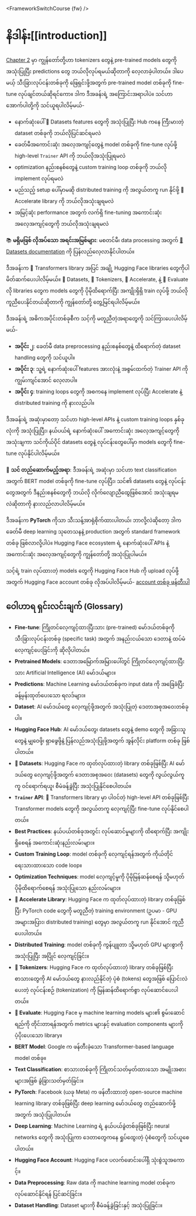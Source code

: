 <FrameworkSwitchCourse {fw} />

# နိဒါန်း[[introduction]]

<CourseFloatingBanner
    chapter={3}
    classNames="absolute z-10 right-0 top-0"
/>

[Chapter 2](/course/chapter2) မှာ ကျွန်တော်တို့ဟာ tokenizers တွေနဲ့ pre-trained models တွေကို အသုံးပြုပြီး predictions တွေ ဘယ်လိုလုပ်ရမယ်ဆိုတာကို လေ့လာခဲ့ပါတယ်။ ဒါပေမယ့် သီးခြားလုပ်ငန်းတစ်ခုကို ဖြေရှင်းဖို့အတွက် pre-trained model တစ်ခုကို fine-tune လုပ်ချင်တယ်ဆိုရင်ကော။ ဒါက ဒီအခန်းရဲ့ အကြောင်းအရာပါပဲ။ သင်ဟာ အောက်ပါတို့ကို သင်ယူရပါလိမ့်မယ်-

*   နောက်ဆုံးပေါ် 🤗 Datasets features တွေကို အသုံးပြုပြီး Hub ကနေ ကြီးမားတဲ့ dataset တစ်ခုကို ဘယ်လိုပြင်ဆင်ရမလဲ
*   ခေတ်မီအကောင်းဆုံး အလေ့အကျင့်တွေနဲ့ model တစ်ခုကို fine-tune လုပ်ဖို့ high-level `Trainer` API ကို ဘယ်လိုအသုံးပြုရမလဲ
*   optimization နည်းစနစ်တွေနဲ့ custom training loop တစ်ခုကို ဘယ်လို implement လုပ်ရမလဲ
*   မည်သည့် setup ပေါ်မှာမဆို distributed training ကို အလွယ်တကူ run နိုင်ဖို့ 🤗 Accelerate library ကို ဘယ်လိုအသုံးချရမလဲ
*   အမြင့်ဆုံး performance အတွက် လက်ရှိ fine-tuning အကောင်းဆုံး အလေ့အကျင့်တွေကို ဘယ်လိုအသုံးချရမလဲ

<Tip>

📚 **မရှိမဖြစ် လိုအပ်သော အရင်းအမြစ်များ**: မစတင်မီ၊ data processing အတွက် [🤗 Datasets documentation](https://huggingface.co/docs/datasets/) ကို ပြန်လည်လေ့လာနိုင်ပါတယ်။

</Tip>

ဒီအခန်းက 🤗 Transformers library အပြင် အချို့ Hugging Face libraries တွေကိုပါ မိတ်ဆက်ပေးပါလိမ့်မယ်။ 🤗 Datasets, 🤗 Tokenizers, 🤗 Accelerate, နဲ့ 🤗 Evaluate လို libraries တွေက models တွေကို ပိုမိုထိရောက်ပြီး အကျိုးရှိရှိ train လုပ်ဖို့ ဘယ်လိုကူညီပေးနိုင်တယ်ဆိုတာကို ကျွန်တော်တို့ တွေ့မြင်ရပါလိမ့်မယ်။

ဒီအခန်းရဲ့ အဓိကအပိုင်းတစ်ခုစီက သင့်ကို မတူညီတဲ့အရာတွေကို သင်ကြားပေးပါလိမ့်မယ်-
-   **အပိုင်း ၂**: ခေတ်မီ data preprocessing နည်းစနစ်တွေနဲ့ ထိရောက်တဲ့ dataset handling တွေကို သင်ယူပါ။
-   **အပိုင်း ၃**: သူ့ရဲ့ နောက်ဆုံးပေါ် features အားလုံးနဲ့ အစွမ်းထက်တဲ့ Trainer API ကို ကျွမ်းကျင်အောင် လေ့လာပါ။
-   **အပိုင်း ၄**: training loops တွေကို အစကနေ implement လုပ်ပြီး Accelerate နဲ့ distributed training ကို နားလည်ပါ။

ဒီအခန်းရဲ့ အဆုံးမှာတော့ သင်ဟာ high-level APIs နဲ့ custom training loops နှစ်ခုလုံးကို အသုံးပြုပြီး၊ နယ်ပယ်ရဲ့ နောက်ဆုံးပေါ် အကောင်းဆုံး အလေ့အကျင့်တွေကို အသုံးချကာ သင်ကိုယ်ပိုင် datasets တွေနဲ့ လုပ်ငန်းတွေပေါ်မှာ models တွေကို fine-tune လုပ်နိုင်ပါလိမ့်မယ်။

<Tip>

🎯 **သင် တည်ဆောက်မည့်အရာ**: ဒီအခန်းရဲ့ အဆုံးမှာ သင်ဟာ text classification အတွက် BERT model တစ်ခုကို fine-tune လုပ်ပြီး၊ သင်၏ datasets တွေနဲ့ လုပ်ငန်းတွေအတွက် ဒီနည်းစနစ်တွေကို ဘယ်လို လိုက်လျောညီထွေဖြစ်အောင် အသုံးချရမလဲဆိုတာကို နားလည်လာပါလိမ့်မယ်။

</Tip>

ဒီအခန်းက **PyTorch** ကိုသာ သီးသန့်အာရုံစိုက်ထားပါတယ်၊ ဘာလို့လဲဆိုတော့ ဒါက ခေတ်မီ deep learning သုတေသနနဲ့ production အတွက် standard framework တစ်ခု ဖြစ်လာလို့ပါပဲ။ Hugging Face ecosystem ရဲ့ နောက်ဆုံးပေါ် APIs နဲ့ အကောင်းဆုံး အလေ့အကျင့်တွေကို ကျွန်တော်တို့ အသုံးပြုပါမယ်။

သင့်ရဲ့ train လုပ်ထားတဲ့ models တွေကို Hugging Face Hub ကို upload လုပ်ဖို့အတွက် Hugging Face account တစ်ခု လိုအပ်ပါလိမ့်မယ်- [account တစ်ခု ဖန်တီးပါ](https://huggingface.co/join)

## ဝေါဟာရ ရှင်းလင်းချက် (Glossary)

*   **Fine-tune**: ကြိုတင်လေ့ကျင့်ထားပြီးသား (pre-trained) မော်ဒယ်တစ်ခုကို သီးခြားလုပ်ငန်းတစ်ခု (specific task) အတွက် အနည်းငယ်သော ဒေတာနဲ့ ထပ်မံလေ့ကျင့်ပေးခြင်းကို ဆိုလိုပါတယ်။
*   **Pretrained Models**: ဒေတာအမြောက်အမြားပေါ်တွင် ကြိုတင်လေ့ကျင့်ထားပြီးသား Artificial Intelligence (AI) မော်ဒယ်များ။
*   **Predictions**: Machine Learning မော်ဒယ်တစ်ခုက input data ကို အခြေခံပြီး ခန့်မှန်းထုတ်ပေးသော ရလဒ်များ။
*   **Dataset**: AI မော်ဒယ်တွေ လေ့ကျင့်ဖို့အတွက် အသုံးပြုတဲ့ ဒေတာအစုအဝေးတစ်ခုပါ။
*   **Hugging Face Hub**: AI မော်ဒယ်တွေ၊ datasets တွေနဲ့ demo တွေကို အခြားသူတွေနဲ့ မျှဝေဖို့၊ ရှာဖွေဖို့နဲ့ ပြန်လည်အသုံးပြုဖို့အတွက် အွန်လိုင်း platform တစ်ခု ဖြစ်ပါတယ်။
*   **🤗 Datasets**: Hugging Face က ထုတ်လုပ်ထားတဲ့ library တစ်ခုဖြစ်ပြီး AI မော်ဒယ်တွေ လေ့ကျင့်ဖို့အတွက် ဒေတာအစုအဝေး (datasets) တွေကို လွယ်လွယ်ကူကူ ဝင်ရောက်ရယူ၊ စီမံခန့်ခွဲပြီး အသုံးပြုနိုင်စေပါတယ်။
*   **`Trainer` API**: 🤗 Transformers library မှာ ပါဝင်တဲ့ high-level API တစ်ခုဖြစ်ပြီး Transformer models တွေကို အလွယ်တကူ လေ့ကျင့်ပြီး fine-tune လုပ်နိုင်စေပါတယ်။
*   **Best Practices**: နယ်ပယ်တစ်ခုအတွင်း လုပ်ဆောင်မှုများကို ထိရောက်ပြီး အကျိုးရှိစေရန် အကောင်းဆုံးနည်းလမ်းများ။
*   **Custom Training Loop**: model တစ်ခုကို လေ့ကျင့်ရန်အတွက် ကိုယ်တိုင်ရေးသားထားသော code loop။
*   **Optimization Techniques**: model လေ့ကျင့်မှုကို ပိုမိုမြန်ဆန်စေရန် သို့မဟုတ် ပိုမိုထိရောက်စေရန် အသုံးပြုသော နည်းလမ်းများ။
*   **🤗 Accelerate Library**: Hugging Face က ထုတ်လုပ်ထားတဲ့ library တစ်ခုဖြစ်ပြီး PyTorch code တွေကို မတူညီတဲ့ training environment (ဥပမာ - GPU အများအပြား၊ distributed training) တွေမှာ အလွယ်တကူ run နိုင်အောင် ကူညီပေးပါတယ်။
*   **Distributed Training**: model တစ်ခုကို ကွန်ပျူတာ သို့မဟုတ် GPU များစွာကို အသုံးပြုပြီး အပြိုင် လေ့ကျင့်ခြင်း။
*   **🤗 Tokenizers**: Hugging Face က ထုတ်လုပ်ထားတဲ့ library တစ်ခုဖြစ်ပြီး စာသားတွေကို AI မော်ဒယ်တွေ နားလည်နိုင်တဲ့ ပုံစံ (tokens) တွေအဖြစ် ပြောင်းလဲပေးတဲ့ လုပ်ငန်းစဉ် (tokenization) ကို မြန်ဆန်ထိရောက်စွာ လုပ်ဆောင်ပေးပါတယ်။
*   **🤗 Evaluate**: Hugging Face မှ machine learning models များ၏ စွမ်းဆောင်ရည်ကို တိုင်းတာရန်အတွက် metrics များနှင့် evaluation components များကို ပံ့ပိုးပေးသော library။
*   **BERT Model**: Google က ဖန်တီးခဲ့သော Transformer-based language model တစ်ခု။
*   **Text Classification**: စာသားတစ်ခုကို ကြိုတင်သတ်မှတ်ထားသော အမျိုးအစားများအဖြစ် ခွဲခြားသတ်မှတ်ခြင်း။
*   **PyTorch**: Facebook (ယခု Meta) က ဖန်တီးထားတဲ့ open-source machine learning library တစ်ခုဖြစ်ပြီး deep learning မော်ဒယ်တွေ တည်ဆောက်ဖို့အတွက် အသုံးပြုပါတယ်။
*   **Deep Learning**: Machine Learning ရဲ့ နယ်ပယ်ခွဲတစ်ခုဖြစ်ပြီး neural networks တွေကို အသုံးပြုကာ ဒေတာတွေကနေ ရှုပ်ထွေးတဲ့ ပုံစံတွေကို သင်ယူစေပါတယ်။
*   **Hugging Face Account**: Hugging Face ပလက်ဖောင်းပေါ်ရှိ သုံးစွဲသူအကောင့်။
*   **Data Preprocessing**: Raw data ကို machine learning model တစ်ခုက လုပ်ဆောင်နိုင်ရန် ပြင်ဆင်ခြင်း။
*   **Dataset Handling**: Dataset များကို စီမံခန့်ခွဲခြင်းနှင့် အသုံးပြုခြင်း။